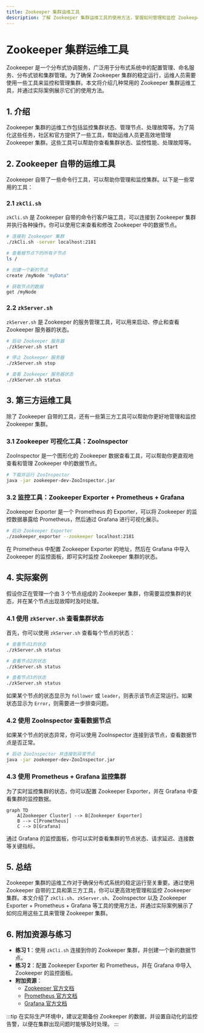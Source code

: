 ```yaml
---
title: Zookeeper 集群运维工具
description: 了解 Zookeeper 集群运维工具的使用方法，掌握如何管理和监控 Zookeeper 集群，确保其稳定运行。
---
```


# Zookeeper 集群运维工具

Zookeeper 是一个分布式协调服务，广泛用于分布式系统中的配置管理、命名服务、分布式锁和集群管理。为了确保 Zookeeper 集群的稳定运行，运维人员需要使用一些工具来监控和管理集群。本文将介绍几种常用的 Zookeeper 集群运维工具，并通过实际案例展示它们的使用方法。

## 1. 介绍

Zookeeper 集群的运维工作包括监控集群状态、管理节点、处理故障等。为了简化这些任务，社区和官方提供了一些工具，帮助运维人员更高效地管理 Zookeeper 集群。这些工具可以帮助你查看集群状态、监控性能、处理故障等。

## 2. Zookeeper 自带的运维工具

Zookeeper 自带了一些命令行工具，可以帮助你管理和监控集群。以下是一些常用的工具：

### 2.1 `zkCli.sh`

`zkCli.sh` 是 Zookeeper 自带的命令行客户端工具，可以连接到 Zookeeper 集群并执行各种操作。你可以使用它来查看和修改 Zookeeper 中的数据节点。

```bash
# 连接到 Zookeeper 集群
./zkCli.sh -server localhost:2181

# 查看根节点下的所有子节点
ls /

# 创建一个新的节点
create /myNode "myData"

# 获取节点的数据
get /myNode
```

### 2.2 `zkServer.sh`

`zkServer.sh` 是 Zookeeper 的服务管理工具，可以用来启动、停止和查看 Zookeeper 服务器的状态。

```bash
# 启动 Zookeeper 服务器
./zkServer.sh start

# 停止 Zookeeper 服务器
./zkServer.sh stop

# 查看 Zookeeper 服务器状态
./zkServer.sh status
```

## 3. 第三方运维工具

除了 Zookeeper 自带的工具，还有一些第三方工具可以帮助你更好地管理和监控 Zookeeper 集群。

### 3.1 Zookeeper 可视化工具：ZooInspector

ZooInspector 是一个图形化的 Zookeeper 数据查看工具，可以帮助你更直观地查看和管理 Zookeeper 中的数据节点。

```bash
# 下载并运行 ZooInspector
java -jar zookeeper-dev-ZooInspector.jar
```

### 3.2 监控工具：Zookeeper Exporter + Prometheus + Grafana

Zookeeper Exporter 是一个 Prometheus 的 Exporter，可以将 Zookeeper 的监控数据暴露给 Prometheus，然后通过 Grafana 进行可视化展示。

```bash
# 启动 Zookeeper Exporter
./zookeeper_exporter --zookeeper localhost:2181
```

在 Prometheus 中配置 Zookeeper Exporter 的地址，然后在 Grafana 中导入 Zookeeper 的监控面板，即可实时监控 Zookeeper 集群的状态。

## 4. 实际案例

假设你正在管理一个由 3 个节点组成的 Zookeeper 集群，你需要监控集群的状态，并在某个节点出现故障时及时处理。

### 4.1 使用 `zkServer.sh` 查看集群状态

首先，你可以使用 `zkServer.sh` 查看每个节点的状态：

```bash
# 查看节点1的状态
./zkServer.sh status

# 查看节点2的状态
./zkServer.sh status

# 查看节点3的状态
./zkServer.sh status
```

如果某个节点的状态显示为 `follower` 或 `leader`，则表示该节点正常运行。如果状态显示为 `Error`，则需要进一步排查问题。

### 4.2 使用 ZooInspector 查看数据节点

如果某个节点的状态异常，你可以使用 ZooInspector 连接到该节点，查看数据节点是否正常。

```bash
# 启动 ZooInspector 并连接到异常节点
java -jar zookeeper-dev-ZooInspector.jar
```

### 4.3 使用 Prometheus + Grafana 监控集群

为了实时监控集群的状态，你可以配置 Zookeeper Exporter，并在 Grafana 中查看集群的监控数据。

```mermaid
graph TD
    A[Zookeeper Cluster] --> B[Zookeeper Exporter]
    B --> C[Prometheus]
    C --> D[Grafana]
```

通过 Grafana 的监控面板，你可以实时查看集群的节点状态、请求延迟、连接数等关键指标。

## 5. 总结

Zookeeper 集群的运维工作对于确保分布式系统的稳定运行至关重要。通过使用 Zookeeper 自带的工具和第三方工具，你可以更高效地管理和监控 Zookeeper 集群。本文介绍了 `zkCli.sh`、`zkServer.sh`、ZooInspector 以及 Zookeeper Exporter + Prometheus + Grafana 等工具的使用方法，并通过实际案例展示了如何应用这些工具来管理 Zookeeper 集群。

## 6. 附加资源与练习

- **练习 1**：使用 `zkCli.sh` 连接到你的 Zookeeper 集群，并创建一个新的数据节点。
- **练习 2**：配置 Zookeeper Exporter 和 Prometheus，并在 Grafana 中导入 Zookeeper 的监控面板。
- **附加资源**：
  - [Zookeeper 官方文档](https://zookeeper.apache.org/doc/current/)
  - [Prometheus 官方文档](https://prometheus.io/docs/)
  - [Grafana 官方文档](https://grafana.com/docs/)

:::tip
在实际生产环境中，建议定期备份 Zookeeper 的数据，并设置自动化的监控告警，以便在集群出现问题时能够及时处理。
:::
